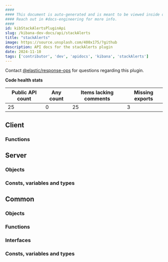 ```yaml
---
####
#### This document is auto-generated and is meant to be viewed inside our experimental, new docs system.
#### Reach out in #docs-engineering for more info.
####
id: kibStackAlertsPluginApi
slug: /kibana-dev-docs/api/stackAlerts
title: "stackAlerts"
image: https://source.unsplash.com/400x175/?github
description: API docs for the stackAlerts plugin
date: 2024-11-10
tags: ['contributor', 'dev', 'apidocs', 'kibana', 'stackAlerts']
---
```




Contact [@elastic/response-ops](https://github.com/orgs/elastic/teams/response-ops) for questions regarding this plugin.

**Code health stats**

| Public API count  | Any count | Items lacking comments | Missing exports |
|-------------------|-----------|------------------------|-----------------|
| 25 | 0 | 25 | 3 |

## Client

### Functions
<DocDefinitionList data={stackAlertsObj.client.functions}/>

## Server

### Objects
<DocDefinitionList data={stackAlertsObj.server.objects}/>

### Consts, variables and types
<DocDefinitionList data={stackAlertsObj.server.misc}/>

## Common

### Objects
<DocDefinitionList data={stackAlertsObj.common.objects}/>

### Functions
<DocDefinitionList data={stackAlertsObj.common.functions}/>

### Interfaces
<DocDefinitionList data={stackAlertsObj.common.interfaces}/>

### Consts, variables and types
<DocDefinitionList data={stackAlertsObj.common.misc}/>

